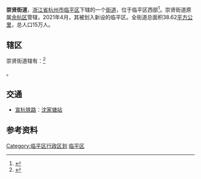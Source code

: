 {{中国乡级行政区
|景观照片文件名 = 201806 Chongxian, Hangzhou.jpg
|景观照片描述 = 崇贤新城
|汉语拼音 = 
|其他语言 = 
|其他语言名称 = 
|旧称 = 
|地名出处 = 
|位置图文件名 = 
|位置图描述 = 
|自定义图片= 
|建置时间 = 
|政府驻地 = 浙江省杭州市临平区府新街105号
|毗邻 = 
|总面积 = 38.62[[平方公里|平方公里]]
|总人口 = 
|总人口年份 = 
|户籍人口 = 
|户籍人口年份 = 
|常住人口 = 15万人
|常住人口年份 = 2021
|领导人职务1 = 
|领导人姓名1 = 
|领导人职务2 = 
|领导人姓名2 = 
|GDP = 
|GDP年份 = 
|邮政编码 = 
|电话区号 = 571
|官方网站 = 
|网站名称 = 
|33/01/10/008/000}}
'''崇贤街道'''，[[浙江省|浙江省]][[杭州市|杭州市]][[临平区|临平区]]下辖的一个[[街道_(行政区划)|街道]]，位于临平区西部<ref>{{PRC admin/ref sgc|{{PRC admin/parent|33/01/10/008/000}}}}</ref>。崇贤街道原属[[余杭区|余杭区]]管辖，2021年4月，其被划入新设的临平区。全街道总面积38.62[[平方公里|平方公里]]，总人口15万人。

==辖区==
崇贤街道辖有：<ref>{{PRC admin/ref sgc|33/01/10/008/000}}</ref>

{{PRC admin/children|33/01/10/008/000}}。

== 交通 ==
* {{rint|cn|rail}}[[宣杭铁路|宣杭铁路]]：[[沈家塘站|沈家塘站]]

==参考资料==
{{reflist}}

{{临平区行政区划}}

[[Category:临平区行政区划|Category:临平区行政区划]]
[[Category:杭州市街道_(行政区划)|临平区]]
